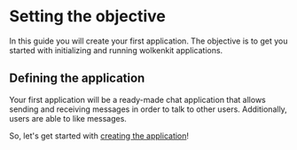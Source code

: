 
# Setting the objective

In this guide you will create your first application. The objective is to get you started with initializing and running wolkenkit applications.

## Defining the application

Your first application will be a ready-made chat application that allows sending and receiving messages in order to talk to other users. Additionally, users are able to like messages.

<StaticImage src='chat.png' alt='The chat application' />

So, let's get started with [creating the application](../creating-the-application/)!
